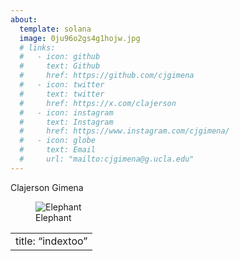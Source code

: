 ```yaml
---
about:
  template: solana
  image: 0ju96o2gs4g1hojw.jpg
  # links:
  #   - icon: github
  #     text: Github
  #     href: https://github.com/cjgimena
  #   - icon: twitter
  #     text: twitter
  #     href: https://x.com/clajerson
  #   - icon: instagram
  #     text: Instagram
  #     href: https://www.instagram.com/cjgimena/
  #   - icon: globe
  #     text: Email
  #     url: "mailto:cjgimena@g.ucla.edu"
---
```


Clajerson Gimena

![Elephant](roland_garros.jpg)



---
title: "indextoo"
---
